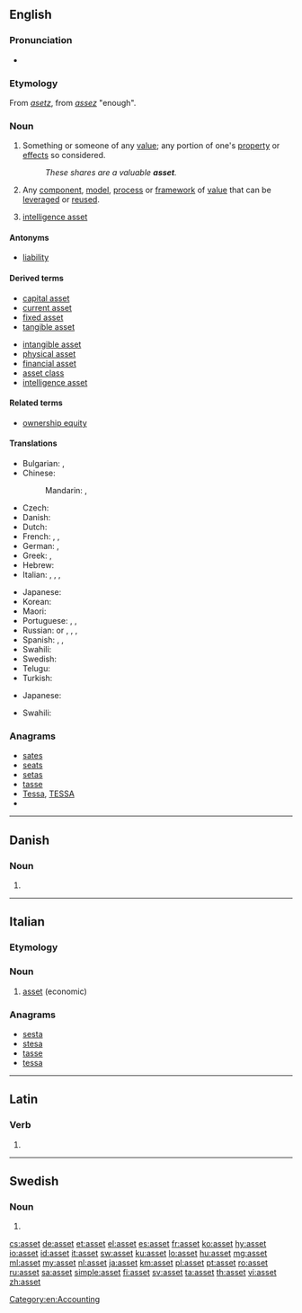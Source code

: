 {{also|ASSET}}
==English==
{{wikipedia}}

===Pronunciation===
* {{IPA|/ˈæsɛt/|lang=en}}

===Etymology===
From {{etyl|xno|en}} ''[[asetz]]'', from {{etyl|fro|en}} ''[[assez]]'' "enough".

===Noun===
{{en-noun}}

# Something or someone of any [[value]]; any portion of one's [[property]] or [[effect]]s so considered.
#: ''These shares are a valuable '''asset'''.''
# {{context|software|lang=en}} Any [[component]], [[model]], [[process]] or [[framework]] of [[value]] that can be [[leverage]]d or [[reuse]]d.
# {{context|espionage|lang=en}} [[intelligence asset]]

====Antonyms====
* [[liability]]

====Derived terms====
{{der-top|}}
* [[capital asset]]
* [[current asset]]
* [[fixed asset]]
* [[tangible asset]]
{{der-mid}}
* [[intangible asset]]
* [[physical asset]]
* [[financial asset]]
* [[asset class]]
* [[intelligence asset]]
{{der-bottom}}

====Related terms====
{{rel-top|}}
* [[ownership equity]]
{{rel-bottom}}

====Translations====
{{trans-top|something or someone of any value}}
* Bulgarian: {{t+|bg|актив}}, {{t+|bg|авоари}}
* Chinese:
*: Mandarin: {{t+|cmn|資產|sc=Hani}}, {{t+|cmn|资产|tr=zīchǎn|sc=Hani}}
* Czech: {{t|cs|aktivum|n}}
* Danish: {{t+|da|aktiv}}
* Dutch: {{t+|nl|activa|p}}
* French: {{t+|fr|actif|m}}, {{t+|fr|avoir|m}}, {{t+|fr|atout|m}}
* German: {{t+|de|Aktiva|n-p}}, {{t|de|Vermögenswert|f}}
* Greek: {{t+|el|ενεργητικό}}, {{t|el|περιουσιακό στοιχείο}}
* Hebrew: {{t|he|נכס|m|tr=nekhes|sc=Hebr}}
* Italian: {{t+|it|bene|m}}, {{t+|it|proprietà|f}}, {{t+|it|possedimento|m}}, {{t+|it|risorsa|f}}
{{trans-mid}}
* Japanese: {{t+|ja|資産|tr=しさん, shisan|sc=Jpan}}
* Korean: {{t+|ko|자산|sc=Kore}}
* Maori: {{t|mi|rironga}}
* Portuguese: {{t+|pt|bem}}, {{t+|pt|activo|m}}, {{t+|pt|ativo|m}}
* Russian: {{t+|ru|акти́в|m}} or {{t+|ru|акти́вы|m-p}}, {{qualifier|finance}} {{t+|ru|авуа́ры|m-p}}, {{t+|ru|иму́щество|n}}, {{t+|ru|со́бственность|f}}
* Spanish: {{t+|es|bien}}, {{t+|es|valor}}, {{t+|es|activo|m}} {{qualifier|economy}}
* Swahili: {{t+|sw|mali}}
* Swedish: {{t+|sv|tillgång|c}}
* Telugu: {{t|te|ఆస్థి|tr=aasthi}}
* Turkish: {{t+|tr|varlık}}
{{trans-bottom}}

{{trans-top|software: any component, etc. that can be leveraged or reused}}
* Japanese: {{t+|ja|資産|tr=shisan|sc=Jpan}}
{{trans-mid}}
* Swahili: {{t+|sw|mali}}
{{trans-bottom}}

===Anagrams===
* [[sates#English|sates]]
* [[seats#English|seats]]
* [[setas#English|setas]]
* [[tasse#English|tasse]]
* [[Tessa#English|Tessa]], [[TESSA#English|TESSA]]
* {{l|en|TASes}}

[[Category:en:Accounting]]

----

==Danish==

===Noun===
{{head|da|noun form|g=n}}

# {{singular definite of|as|lang=da}}

----

==Italian==

===Etymology===
{{etyl|en|it}}

===Noun===
{{head|it|noun|g=m|invariable}}

# [[#English|asset]] (economic)

===Anagrams===
* [[sesta#Italian|sesta]]
* [[stesa#Italian|stesa]]
* [[tasse#Italian|tasse]]
* [[tessa#Italian|tessa]]

----

==Latin==

===Verb===
{{la-verb-form|asset}}

# {{inflection of|assō||3|s|pres|actv|subj|lang=la}}

----

==Swedish==

===Noun===
{{head|sv|noun form}}

# {{sv-noun-form-def|ass}}

[[cs:asset]]
[[de:asset]]
[[et:asset]]
[[el:asset]]
[[es:asset]]
[[fr:asset]]
[[ko:asset]]
[[hy:asset]]
[[io:asset]]
[[id:asset]]
[[it:asset]]
[[sw:asset]]
[[ku:asset]]
[[lo:asset]]
[[hu:asset]]
[[mg:asset]]
[[ml:asset]]
[[my:asset]]
[[nl:asset]]
[[ja:asset]]
[[km:asset]]
[[pl:asset]]
[[pt:asset]]
[[ro:asset]]
[[ru:asset]]
[[sa:asset]]
[[simple:asset]]
[[fi:asset]]
[[sv:asset]]
[[ta:asset]]
[[th:asset]]
[[vi:asset]]
[[zh:asset]]